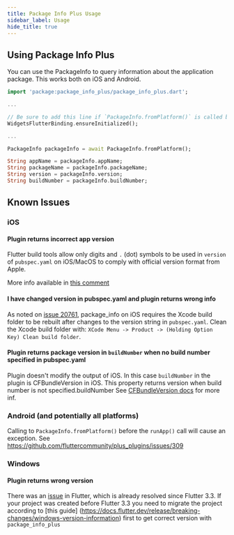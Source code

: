 ```yaml
---
title: Package Info Plus Usage
sidebar_label: Usage
hide_title: true
---
```


## Using Package Info Plus

You can use the PackageInfo to query information about the
application package. This works both on iOS and Android.

```dart
import 'package:package_info_plus/package_info_plus.dart';

...

// Be sure to add this line if `PackageInfo.fromPlatform()` is called before runApp()
WidgetsFlutterBinding.ensureInitialized();

...

PackageInfo packageInfo = await PackageInfo.fromPlatform();

String appName = packageInfo.appName;
String packageName = packageInfo.packageName;
String version = packageInfo.version;
String buildNumber = packageInfo.buildNumber;
```

## Known Issues

### iOS

#### Plugin returns incorrect app version

Flutter build tools allow only digits and `.` (dot) symbols to be used in `version`
of `pubspec.yaml` on iOS/MacOS to comply with official version format from Apple.

More info available
in [this comment](https://github.com/fluttercommunity/plus_plugins/issues/389#issuecomment-1106764429)

#### I have changed version in pubspec.yaml and plugin returns wrong info

As noted on [issue 20761](https://github.com/flutter/flutter/issues/20761#issuecomment-493434578), package_info on iOS
requires the Xcode build folder to be rebuilt after changes to the version string in `pubspec.yaml`.
Clean the Xcode build folder with:
`XCode Menu -> Product -> (Holding Option Key) Clean build folder`.

#### Plugin returns package version in `buildNumber` when no build number specified in pubspec.yaml

Plugin doesn't modify the output of iOS. In this case `buildNumber` in the plugin is CFBundleVersion in iOS. This property returns version when build number is not specified.buildNumber
See [CFBundleVersion docs](https://developer.apple.com/documentation/bundleresources/information_property_list/cfbundleversion) for more inf.

### Android (and potentially all platforms)

Calling to `PackageInfo.fromPlatform()` before the `runApp()` call will cause an exception.
See https://github.com/fluttercommunity/plus_plugins/issues/309

### Windows

#### Plugin returns wrong version

There was an [issue](https://github.com/flutter/flutter/issues/73652) in Flutter, which is already resolved since Flutter 3.3.
If your project was created before Flutter 3.3 you need to migrate the project according to [this guide] (https://docs.flutter.dev/release/breaking-changes/windows-version-information) first to get correct version with `package_info_plus`
